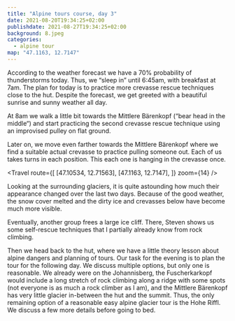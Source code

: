 ```yaml
---
title: "Alpine tours course, day 3"
date: 2021-08-20T19:34:25+02:00
publishdate: 2021-08-27T19:34:25+02:00
background: 8.jpeg
categories:
  - alpine tour
map: "47.1163, 12.7147"
---
```


According to the weather forecast we have a 70% probability of thunderstorms
today. Thus, we “sleep in” until 6:45am, with breakfast at 7am. The plan for
today is to practice more crevasse rescue techniques close to the hut. Despite
the forecast, we get greeted with a beautiful sunrise and sunny weather all
day.

<Gallery>
  <Rimg src="1.jpeg" alt="Mountains in the sunrise." />
  <Rimg src="2.jpeg" alt="Sunrise in the mountains." />
</Gallery>

At 8am we walk a little bit towards the Mittlere Bärenkopf (“bear head in the
middle“) and start practicing the second crevasse rescue technique using an
improvised pulley on flat ground.

<Gallery>
  <Rimg src="3.jpeg" alt="Walking to our practice grounds." />
  <Rimg src="4.jpeg" alt="Practicing crevasse rescue." />
  <Rimg src="5.jpeg" alt="Practicing crevasse rescue." />
</Gallery>

Later on, we move even farther towards the Mittlere Bärenkopf where we find
a suitable actual crevasse to practice pulling someone out. Each of us takes
turns in each position. This each one is hanging in the crevasse once.

<Travel
  route={[
    [47.10534, 12.71563],
    [47.1163, 12.7147],
  ]}
  zoom={14}
/>

<Gallery>
  <Rimg src="10.jpeg" alt="Crevasse rescue with pulley" />
  <Rimg src="11.jpeg" alt="Crevasse" />
  <Rimg src="12.jpeg" alt="Me in the crevasse" />
</Gallery>

<Rimg src="7.jpeg" alt="Preparing for crevasse rescue" />
<Rimg src="8.jpeg" alt="Supporting crevasse rescue" />
<Rimg src="9.jpeg" alt="Being rescued out of crevasse" />

Looking at the surrounding glaciers, it is quite astounding how much their
appearance changed over the last two days. Because of the good weather, the snow
cover melted and the dirty ice and crevasses below have become much more
visible.

<Rimg src="6.jpeg" caption="Großglockner" />

Eventually, another group frees a large ice cliff. There, Steven shows
us some self-rescue techniques that I partially already know from rock climbing.

<Rimg src="13.jpeg" alt="Self-rescue technique demonstration" />

Then we head back to the hut, where we have a little theory lesson about alpine
dangers and planning of tours. Our task for the evening is to plan the tour for
the following day. We discuss multiple options, but only one is reasonable. We
already were on the Johannisberg, the Fuscherkarkopf would include a long
stretch of rock climbing along a ridge with some <Grade system="UIAA" value="2"
/> spots (not everyone is as much a rock climber as I am), and the Mittlere
Bärenkopf has very little glacier in-between the hut and the summit. Thus, the
only remaining option of a reasonable easy alpine glacier tour is the Hohe
Riffl. We discuss a few more details before going to bed.

<Nextday />
